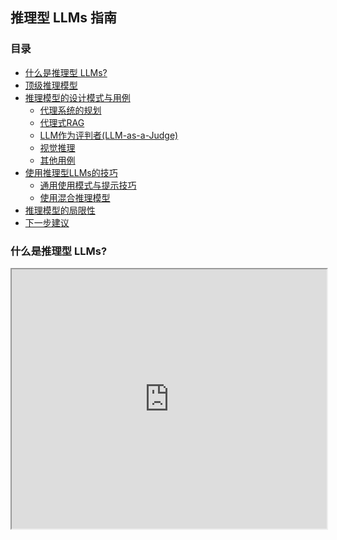 ## 推理型 LLMs 指南

### 目录

* [什么是推理型 LLMs?](#什么是推理型-LLMs?)
* [顶级推理模型](#顶级推理模型)
* [推理模型的设计模式与用例](#推理模型的设计模式与用例)
  * [代理系统的规划](#代理系统的规划)
  * [代理式RAG](#代理式RAG)
  * [LLM作为评判者(LLM-as-a-Judge)](#LLM作为评判者(LLM-as-a-Judge))
  * [视觉推理](#视觉推理)
  * [其他用例](#其他用例)
* [使用推理型LLMs的技巧](#reasoning-llm-usage-tips)
  * [通用使用模式与提示技巧](#general-usage-patterns--prompting-tips)
  * [使用混合推理模型](#using-hybrid-reasoning-models)
* [推理模型的局限性](#limitations-with-reasoning-models)
* [下一步建议](#next-steps)

### 什么是推理型 LLMs?


<iframe width="100%"
  height="415px"
  src="https://www.youtube.com/embed/AZhUhGsgz4s?si=iZ_WsVs4HalgFBW5"
  allow="accelerometer; autoplay; clipboard-write; encrypted-media; gyroscope; picture-in-picture"
  allowFullScreen
/>

大型推理模型(Large Reasoning Models, LRMs)，或简称为推理型 LLMs ，是专门训练用于执行原生思维过程或链式思考(chain-of-thought)的语言模型。当前流行的推理模型包括 Gemini 2.5 Pro 、Claude 3.7 Sonnet 和 o3 等。

***可在ChatGPT(o3)和Gemini 2.5 Pro(Google AI Studio)中尝试的提示词: ***

```
前50个质数的总和是多少？请生成并运行用于计算的 Python 代码，确保准确包含全部 50 个质数，并明确给出最终结果。
```

### 顶级推理模型

以下是一些主流推理模型及其功能与优势的概览：

[Reasoning LLMs \[WIP\]](https://docs.google.com/spreadsheets/d/1Ru5875NC9PdKK19SVH54Y078Mb4or-ZLXqafnqPDxlY/edit?usp=sharing)

以下是跟踪推理模型基准性能的一些资源：

* [Chatbot Arena LLM Leaderboard](https://beta.lmarena.ai/leaderboard)  
* [General Reasoning](https://gr.inc/)  
* [Agent Leaderboard \- a Hugging Face Space by galileo-ai](https://huggingface.co/spaces/galileo-ai/agent-leaderboard)

### 推理模型的设计模式与用例

#### 代理系统的规划

在构建代理系统时，**规划**是一个关键组成部分，它使系统能够更有效地执行复杂任务。例如，在构建深度研究型代理系统时，规划有助于安排实际搜索步骤，并引导代理系统逐步完成任务。下面的例子展示了一个搜索代理，该代理首先对查询进行分解规划，然后协调并执行搜索：

!["协调器-工作者代理"](../../img/reasoning-llms/orchestrator_worker_LI_1.JPG)

#### 代理式RAG

**代理式RAG**是一种利用推理模型构建具备高级工具调用能力和复杂知识库推理能力的代理 RAG 应用的系统。它可以结合一个**检索代理**与推理链/工具，通过工具/函数调用来路由需要复杂推理的复杂查询/上下文。

!["代理式RAG"](../../img/reasoning-llms/agentic_rag.JPG)  
这里是使用 n8n 构建的一个基础代理式 RAG 系统实现: [n8n 模板](https://drive.google.com/drive/folders/1Rx4ithkjQbYODt5L6L-OcSTTRT4M1MiR?usp=sharing)

这是搭建代理式 RAG 系统的视频教程: [Building with Reasoning LLMs | n8n Agentic RAG Demo + Template](https://www.youtube.com/watch?v=rh2JRWsLGfg&ab_channel=ElvisSaravia)

#### LLM作为评判者(LLM-as-a-Judge)

当构建需要自动化评估/评分的应用程序时，LLM-as-a-Judge 是一个可行的选择。该方法利用了 LLM 对大量信息的理解与推理能力，而推理型 LLMs 尤其适合此类任务。下图展示了一个评估-优化代理系统 ，其中基于推理模型 LLM-as-a-Judge 的代理会先评估预测结果并生成反馈。随后，元提示(meta-prompt)将当前提示、反馈整合，并尝试优化基础系统提示。

!["LLM-as-a-Judge"](../../img/reasoning-llms/llm_as_a_judge.JPG)

#### 视觉推理

像 o3 这样的模型可以利用多工具协同的能力，进行[高级视觉推理](https://openai.com/index/thinking-with-images/) ，完成诸如图像分析甚至图像修改（如缩放、裁剪、旋转等）的任务。该类模型可以在其链式思考过程中融合图像信息。

**🧩字谜示例:** [https://chatgpt.com/share/681fcc32-58fc-8000-b2dc-5da7e84cf8bf](https://chatgpt.com/share/681fcc32-58fc-8000-b2dc-5da7e84cf8bf)

#### 其他用例

其他常见应用场景包括: 

* 在技术领域内的大型复杂数据集中（例如一组不同的文档）发现关系并回答问题；
* 审查、理解与调试大型代码库，适用于算法开发与科学编程；
* 需要解决高级数学问题、设计实验与深层推理的科学任务；
* 文献综述与综合；
* 为知识库生成例行指令以优化LLM使用的分步说明（例如元提示）；
* 数据验证以提升数据集的质量与可靠性；
* 多步骤代理规划（如深度研究）；
* 识别并提取相关信息以支持问答系统；
* 对知识密集型和模糊性任务的支持。


## **推理型LLM使用技巧**

### **通用使用模式与提示技巧**

* **战略性推理:** 将推理模型用于基于 LLM 的应用中需要大量推理的模块或组件，而非应用于应用程序的每一部分。并采用“关注点分离”原则（即模块化应用程序），以便于识别在哪些地方应用推理最为有效。

* **推理时扩展(测试时计算):** 通常来说，推理模型的性能随着思考时间（即计算资源）的增加而提升。

* **思考时间设置：** 你可以选择不同的推理努力选项，例如\`**low**\`用于更低的成本和更快的响应，或者\`**high**\`用于更高的思考时间和更多的 tokens 消耗，这也会导致较慢的响应。``**中**`则是精度和速度之间的平衡。

* **明确的指令:** 与标准聊天型LLM一样，为推理模型提供清晰明确的指令至关重要。虽然不需要详细列出每一步骤（详见下文），但应给出必要的高层次指令、约束条件以及期望输出，以消除模型可能做出的假设。

* **避免手动链式思维(Chain-of-Thought, CoT):** 在指令中应避免使用逐步提示的链式思维。指令应简洁直接，在适用时可在指令中加入限制条件。

* **结构化输入与输出:** 与标准LLM类似，使用分隔符对输入进行结构化是一种良好实践。在构建复杂代理系统时，也可以利用结构化输出。大多数推理模型能很好地遵循使用JSON或XML格式输出的指令。除非有硬性要求必须输出为JSON格式，我们建议默认使用XML格式进行内容结构化。**Claude 4等模型的输出格式往往受提示结构的影响较大（例如，如果提示中使用Markdown格式，模型倾向于生成Markdown格式的输出）**。

* **少量样本提示法(Few-shot Prompting):** 若模型难以达到预期输出效果，可添加少量示例或示范。确保这些示例与高层指令一致，以避免混淆。当难以解释所需输出或需展示希望模型避免的行为时，该方法尤为有效。

* **使用描述性修饰语指导模型:** 通过使用清晰的修饰语和细节说明，可以引导 o3 和 Claude 4 等模型生成更复杂、更高品质的输出（如代码和搜索结果）。根据 [Claude 4 文档](https://docs.anthropic.com/en/docs/build-with-claude/prompt-engineering/claude-4-best-practices#enhance-visual-and-frontend-code-generation) ，一个前端代码生成的示例是：“Add thoughtful details like hover states, transitions, and micro-interactions”（添加细致的设计细节，如悬停状态、过渡效果和微交互）。

### 使用混合推理模型

* **从简单开始:** 首先使用标准模式（关闭思考模式）并评估响应效果。也可在此阶段尝试手动链式思维提示。

* **启用原生推理能力:** 若发现错误或浅层回答，但认为任务可通过深入分析/推理改进，则启用“思考”功能。从低思考强度开始，并评估响应质量。

* **增加思考时间:** 若低强度思考仍不足，切换至中等强度。

* **进一步增加思考时间:** 若中等强度仍不理想，切换至高强度。

* **使用少量样本提示法:** 若需改进输出风格与格式，可加入示例演示。

!["混合推理模型"](../../img/reasoning-llms/hybrid_reasoning_models.JPG)

 🧑‍💻 代码示例: [reasoning.ipynb](https://drive.google.com/file/d/16t34_Ql4QWORkb6U9ykVbvhCHnMvQUE_/view?usp=sharing)

## **推理模型的局限性**

以下是在使用推理模型时需注意的一些常见问题：

* **输出质量**

  * 推理模型有时会生成混合语言内容、重复内容、不一致输出、格式错误或低质量的输出风格。

  * 遵循模型的最佳提示实践可缓解部分问题。避免模糊不清或不必要的指令。

* **推理影响指令执行能力**

  * 使用显式的链式思维提示与推理模型结合时，可能会削弱模型的指令执行能力([参考文献](https://arxiv.org/abs/2505.11423))。这意味着在使用 CoT 时需更加谨慎，甚至完全避免将其用于推理模型。

  * 这篇 [论文](https://arxiv.org/abs/2505.11423) 提出以下缓解策略:

    * 基于精心挑选的示例进行少量样本上下文学习；

    * 自我反思（模型自我批评并修正答案）；

    * 自主选择性推理（模型决定何时进行推理）；

    * 分类器选择性推理（外部分类器预测推理是否有助于任务）。 

* **过度思考与思考不足**

  * 若提示不当，推理模型可能出现“过度思考”或“思考不足”现象。

  * 可通过明确任务、流程及预期输出格式来改善这一问题。

  * 其他开发者则通过创建子任务并在必要时将复杂任务路由至推理工具（由推理模型驱动）来应对。

* **成本高昂**

  * 推理模型的成本显著高于标准聊天型LLM，因此应在调试工具上进行实验，并始终评估响应质量。 

  * 跟踪因输出不一致而导致的token使用量和成本变化。

* **延迟较高**

  * 推理模型相对缓慢，有时还会生成与当前任务无关的内容，导致输出出现延迟的问题。

  * 更加简洁的提示可缓解此类延迟。在应用层面，也可以利用流式传输技术来改善感知延迟。

  * 较小的推理模型（如Claude 3.7 Sonnet）通常具有更好的延迟表现。

  * ***建议先优化准确性，再优化延迟与成本。*** 

* **工具调用与代理能力较差**

  * 尽管o3等推理模型在多工具调用方面有所改进，但并行工具调用仍可能存在挑战。

  * 其他推理模型（如 DeepSeek-R1 和 Qwen 系列）除非经过专门训练，否则也表现出较差的工具调用能力。

  * 随着更先进、更可靠的工具调用机制的发展，有望实现能够在现实世界中采取行动的代理系统。推理型 LLM 已具备丰富的知识，但在通过稳健且动态的工具调用能力 进行决策制定方面仍需改进，并需增强其对物理与数字世界的理解。多模态推理是当前研究的重点领域之一。

您还可以在此查阅关于推理型LLMs的最新指南: [Reasoning LLMs Guide](https://docs.google.com/document/d/1AwylUdyciJhvYn-64ltpe79UL7_G-BmNwqs4NNt4oQ0/edit?usp=sharing) 

## **下一步建议**

我们推荐以下课程，以深入了解推理型 LLMs 的应用，并提升基于LLM的代理系统工作流的开发能力：

* [Prompt Engineering for Developers](https://dair-ai.thinkific.com/courses/prompt-engineering-devs)  
  * 涵盖更多关于提示推理型 LLMs 的技巧与实际应用
* [Advanced AI Agents](https://dair-ai.thinkific.com/courses/advanced-ai-agents)  
  *涵盖如何在多代理系统中使用推理型 LLMs，以及 LLM 作为评判者(LLM-as-a-Judge)和监督者-工作者代理架构等高级概念 
* [Introduction to AI Agents](https://dair-ai.thinkific.com/courses/introduction-ai-agents)  
  * 涵盖如何构建基于ReAct代理等概念的系统
* [Introduction to RAG](https://dair-ai.thinkific.com/courses/introduction-rag)  
  * 涵盖如何使用如代理式RAG等流行设计模式进行开发

我们还拥有一个活跃的社区论坛，您可以在其中获得支持与指导，参与实时办公时间、专家在线活动等内容。

如有任何问题，请联系 [academy@dair.ai](mailto:academy@dair.ai)


<Callout type= "info" emoji="🎓">
在我们的新课程《[高级AI代理](https://dair-ai.thinkific.com/courses/advanced-ai-agents)》中，学习如何使用推理型LLMs构建高级代理。

使用优惠码 PROMPTING20 可享受额外20%折扣。

</Callout>

## **参考文献**

* [Claude 4 prompt engineering best practices](https://docs.anthropic.com/en/docs/build-with-claude/prompt-engineering/claude-4-best-practices)  
* [LLM Reasoning | Prompt Engineering Guide\<\!-- \--\>](https://www.promptingguide.ai/research/llm-reasoning)  
* [Reasoning Models Don’t Always Say What They Think](https://arxiv.org/abs/2505.05410)  
* [Gemini thinking | Gemini API | Google AI for Developers](https://ai.google.dev/gemini-api/docs/thinking)  
* [Introducing OpenAI o3 and o4-mini](https://openai.com/index/introducing-o3-and-o4-mini/)  
* [Understanding Reasoning LLMs](https://sebastianraschka.com/blog/2025/understanding-reasoning-llms.html)  
* [Thinking with images | OpenAI](https://openai.com/index/thinking-with-images/)  
* [DeepSeek R1 Paper](https://github.com/deepseek-ai/DeepSeek-R1/blob/main/DeepSeek_R1.pdf)  
* [General Reasoning](https://gr.inc/)  
* [Llama-Nemotron: Efficient Reasoning Models](https://arxiv.org/pdf/2505.00949v1)   
* [Phi-4-Mini Reasoning](https://arxiv.org/abs/2504.21233)  
* [The CoT Encyclopedia](https://arxiv.org/abs/2505.10185)  
* [Towards a deeper understanding of Reasoning in LLMs](https://arxiv.org/abs/2505.10543)  
* [The Pitfalls of Reasoning for Instruction Following in LLMs](http://arxiv.org/abs/2505.11423)
* [The Illusion of Thinking: Understanding the Strengths and Limitations of Reasoning Models via the Lens of Problem Complexity](https://ml-site.cdn-apple.com/papers/the-illusion-of-thinking.pdf)

